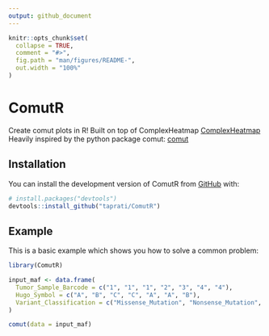 ```yaml
---
output: github_document
---
```


<!-- README.md is generated from README.Rmd. Please edit that file -->

```r
knitr::opts_chunk$set(
  collapse = TRUE,
  comment = "#>",
  fig.path = "man/figures/README-",
  out.width = "100%"
)
```

# ComutR

<!-- badges: start -->
<!-- badges: end -->

Create comut plots in R!
Built on top of ComplexHeatmap [ComplexHeatmap](https://bioconductor.org/packages/release/bioc/html/ComplexHeatmap.html)
Heavily inspired by the python package comut: [comut](https://pypi.org/project/comut/)

## Installation

You can install the development version of ComutR from [GitHub](https://github.com/) with:

``` r
# install.packages("devtools")
devtools::install_github("taprati/ComutR")
```

## Example

This is a basic example which shows you how to solve a common problem:

```r
library(ComutR)

input_maf <- data.frame(
  Tumor_Sample_Barcode = c("1", "1", "1", "2", "3", "4", "4"),
  Hugo_Symbol = c("A", "B", "C", "C", "A", "A", "B"),
  Variant_Classification = c("Missense_Mutation", "Nonsense_Mutation", "In_Frame_Del", "In_Frame_Del", "Missense_Mutation", "Nonsense_Mutation", "Nonsense_Mutation")
)

comut(data = input_maf)
```
